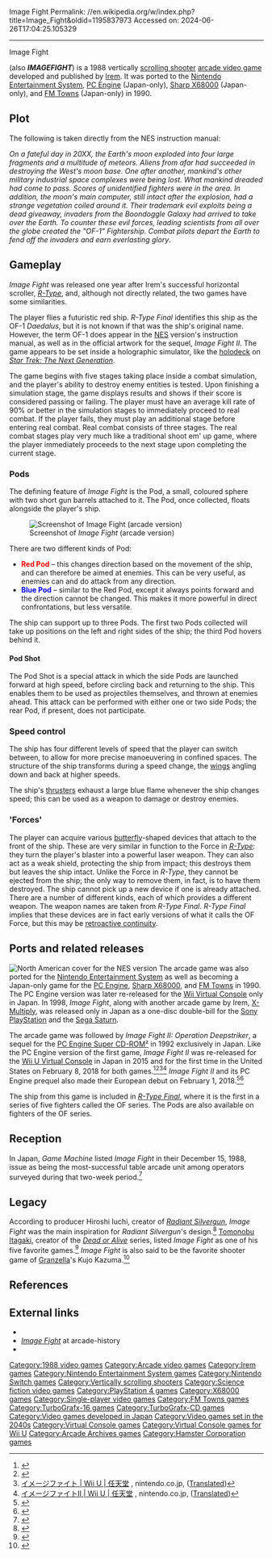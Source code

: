 Image Fight
Permalink: //en.wikipedia.org/w/index.php?title=Image_Fight&oldid=1195837973
Accessed on: 2024-06-26T17:04:25.105329



------
Image Fight
{{Infobox video game
|title        = Image Fight
|image        = ImageFight arcadeflyer.png
|caption      = Famicom box artwork
|developer    = [[Irem]]
|publisher    = [[Irem (company)|Irem]]
|designer     = 
|engine       = Proprietary 
|released     = '''Arcade'''{{vgrelease|JP|November 1988}}'''Famicom/NES'''{{vgrelease|JP|March 16, 1990}}{{vgrelease|NA|1990}}'''PC Engine'''{{vgrelease|JP|July 27, 1990}}'''Sharp X68000'''{{vgrelease|JP|December 14, 1990}}'''FM Towns'''{{vgrelease|JP|1990}}'''Wii Virtual Console'''{{vgrelease|JP|2008}}'''Wii U Virtual Console'''{{vgrelease|NA|February 8, 2018}}
|genre        = [[Scrolling shooter]]
|modes        = [[Single-player video game|Single-player]]
|platforms    = [[Arcade game|Arcade]], [[Nintendo Entertainment System|NES]], [[TurboGrafx-16|PC Engine]], [[X68000]], [[FM Towns]], [[Wii Virtual Console]], [[Wii U Virtual Console]]
}}

{{nihongo|'''''Image Fight'''''|イメージファイト|Imēji Faito}} (also '''''IMAGEFIGHT''''') is a 1988 vertically [[scrolling shooter]] [[arcade video game]] developed and published by [[Irem]]. It was ported to the [[Nintendo Entertainment System]], [[TurboGrafx-16|PC Engine]] (Japan-only), [[Sharp X68000]] (Japan-only), and [[FM Towns]] (Japan-only) in 1990.

==Plot==
The following is taken directly from the NES instruction manual:

''On a fateful day in 20XX, the Earth's moon exploded into four large fragments and a multitude of meteors. Aliens from afar had succeeded in destroying the West's moon base. One after another, mankind's other military industrial space complexes were being lost. What mankind dreaded had come to pass. Scores of unidentified fighters were in the area. In addition, the moon's main computer, still intact after the explosion, had a strange vegetation coiled around it. Their trademark evil exploits being a dead giveaway, invaders from the Boondoggle Galaxy had arrived to take over the Earth. To counter these evil forces, leading scientists from all over the globe created the "OF-1" Fightership. Combat pilots depart the Earth to fend off the invaders and earn everlasting glory''.

==Gameplay==
''Image Fight'' was released one year after Irem's successful horizontal scroller, ''[[R-Type]]'', and, although not directly related, the two games have some similarities.

The player flies a futuristic red ship. ''R-Type Final'' identifies this ship as the OF-1 ''Daedalus'', but it is not known if that was the ship's original name. However, the term OF-1 does appear in the [[Nintendo Entertainment System|NES]] version's instruction manual, as well as in the official artwork for the sequel, ''Image Fight II''. The game appears to be set inside a holographic simulator, like the [[holodeck]] on ''[[Star Trek: The Next Generation]]''. 

The game begins with five stages taking place inside a combat simulation, and the player's ability to destroy enemy entities is tested. Upon finishing a simulation stage, the game displays results and shows if their score is considered passing or failing. The player must have an average kill rate of 90% or better in the simulation stages to immediately proceed to real combat. If the player fails, they must play an additional stage before entering real combat. Real combat consists of three stages. The real combat stages play very much like a traditional shoot em' up game, where the player immediately proceeds to the next stage upon completing the current stage.

===Pods===
The defining feature of ''Image Fight'' is the Pod, a small, coloured sphere with two short gun barrels attached to it. The Pod, once collected, floats alongside the player's ship.

[[Image:imagefightscreenshot.png|thumb|Screenshot of ''Image Fight'' (arcade version)]]

There are two different kinds of Pod:
* '''<span style="color:red;">Red Pod</span>''' – this changes direction based on the movement of the ship, and can therefore be aimed at enemies. This can be very useful, as enemies can and do attack from any direction.
* '''<span style="color:blue;">Blue Pod</span>''' – similar to the Red Pod, except it always points forward and the direction cannot be changed. This makes it more powerful in direct confrontations, but less versatile.

The ship can support up to three Pods. The first two Pods collected will take up positions on the left and right sides of the ship; the third Pod hovers behind it.

====Pod Shot====
The Pod Shot is a special attack in which the side Pods are launched forward at high speed, before circling back and returning to the ship. This enables them to be used as projectiles themselves, and thrown at enemies ahead. This attack can be performed with either one or two side Pods; the rear Pod, if present, does not participate.

===Speed control===
The ship has four different levels of speed that the player can switch between, to allow for more precise manoeuvering in confined spaces. The structure of the ship transforms during a speed change, the [[wing]]s angling down and back at higher speeds.

The ship's [[Spacecraft propulsion|thruster]]s exhaust a large blue flame whenever the ship changes speed; this can be used as a weapon to damage or destroy enemies.

==='Forces'===
The player can acquire various [[butterfly]]-shaped devices that attach to the front of the ship. These are very similar in function to the Force in ''[[R-Type]]'': they turn the player's blaster into a powerful laser weapon. They can also act as a weak shield, protecting the ship from impact; this destroys them but leaves the ship intact. Unlike the Force in ''R-Type'', they cannot be ejected from the ship; the only way to remove them, in fact, is to have them destroyed. The ship cannot pick up a new device if one is already attached. There are a number of different kinds, each of which provides a different weapon. The weapon names are taken from ''R-Type Final''. ''R-Type Final'' implies that these devices are in fact early versions of what it calls the OF Force, but this may be [[retroactive continuity]].

==Ports and related releases==
[[Image:Image Fight NES cover.jpg|thumb|right|North American cover for the NES version]] 
The arcade game was also ported for the [[Nintendo Entertainment System]] as well as becoming a Japan-only game for the [[TurboGrafx-16|PC Engine]], [[Sharp X68000]], and [[FM Towns]] in 1990. The PC Engine version was later re-released for the [[Wii Virtual Console]] only in Japan. In 1998, ''Image Fight'', along with another arcade game by Irem, [[X-Multiply]], was released only in Japan as a one-disc double-bill for the [[Sony]] [[PlayStation]] and the [[Sega Saturn]].

The arcade game was followed by ''Image Fight II: Operation Deepstriker'', a sequel for the [[TurboGrafx-16|PC Engine Super CD-ROM²]] in 1992 exclusively in Japan. Like the PC Engine version of the first game, ''Image Fight II'' was re-released for the [[Wii U Virtual Console]] in Japan in 2015 and for the first time in the United States on February 8, 2018 for both games.<ref>{{Cite web|url=https://www.nintendo.com/games/detail/imagefight-wii-u/|title=IMAGEFIGHT for Wii U - Nintendo Game Details|website=www.nintendo.com|language=en-US|access-date=2020-04-09|archive-date=2020-11-30|archive-url=https://web.archive.org/web/20201130104718/https://www.nintendo.com/games/detail/imagefight-wii-u/|url-status=live}}</ref><ref>{{Cite web|url=https://www.nintendo.com/games/detail/imagefight-2-wii-u/|title=IMAGEFIGHT 2 for Wii U - Nintendo Game Details|website=www.nintendo.com|language=en-US|access-date=2020-04-09|archive-date=2020-11-29|archive-url=https://web.archive.org/web/20201129020156/https://www.nintendo.com/games/detail/imagefight-2-wii-u/|url-status=live}}</ref><ref>[https://www.nintendo.co.jp/titles/20010000015767 イメージファイト | Wii U | 任天堂] {{Webarchive|url=https://web.archive.org/web/20180918054656/https://www.nintendo.co.jp/titles/20010000015767 |date=2018-09-18}},  nintendo.co.jp, ([https://translate.googleusercontent.com/translate_c?depth=1&nv=1&rurl=translate.google.com&sl=auto&sp=nmt4&tl=en&u=https://www.nintendo.co.jp/titles/20010000015767&usg=ALkJrhi0xJyWrpGERuVoq4jA5MJNAV1NoQ Translated])</ref><ref>[https://www.nintendo.co.jp/titles/20010000020188 イメージファイトII | Wii U | 任天堂] {{Webarchive|url=https://web.archive.org/web/20180918054531/https://www.nintendo.co.jp/titles/20010000020188 |date=2018-09-18}},  nintendo.co.jp, ([https://translate.googleusercontent.com/translate_c?depth=1&nv=1&rurl=translate.google.com&sl=auto&sp=nmt4&tl=en&u=https://www.nintendo.co.jp/titles/20010000020188&usg=ALkJrhhXX2IN5KYZrcYwnobSwtAXWdRiag Translated])</ref> ''Image Fight II'' and its PC Engine prequel also made their European debut on February 1, 2018.<ref>{{Cite web|url=https://www.nintendo.co.uk/Games/TurboGrafx/ImageFight--1335146.html|title=ImageFight™|website=Nintendo of Europe GmbH|language=en-GB|access-date=2020-04-09}}</ref><ref>{{Cite web|url=https://www.nintendo.co.uk/Games/TurboGrafx/ImageFight-II-1335147.html|title=ImageFight II|website=Nintendo of Europe GmbH|language=en-GB|access-date=2020-04-09}}</ref>

The ship from this game is included in ''[[R-Type Final]]'', where it is the first in a series of five fighters called the OF series. The Pods are also available on fighters of the OF series.

== Reception ==
In Japan, ''Game Machine'' listed ''Image Fight'' in their December 15, 1988, issue as being the most-successful table arcade unit among operators surveyed during that two-week period.<ref>{{cite magazine|title=Game Machine's Best Hit Games 25 - テーブル型TVゲーム機 (Table Videos)|magazine=[[:ja:ゲームマシン|Game Machine]]|issue=346|publisher=[[:ja:アミューズメント通信社|Amusement Press, Inc.]]|date=15 December 1988|page=25|lang=ja}}</ref>

==Legacy==
According to producer Hiroshi Iuchi, creator of ''[[Radiant Silvergun]]'', ''Image Fight'' was the main inspiration for ''Radiant Silvergun'''s design.<ref>{{cite journal |year=2004 |title=Hiroshi Iuchi Interview |journal=Emuxhaven |url=http://www.emuxhaven.net/~silver/Hiroshi%20Iuchi%20Interview.html |access-date=2009-07-30 |archive-url=https://web.archive.org/web/20120205182519/http://www.emuxhaven.net/~silver/Hiroshi%20Iuchi%20Interview.html |archive-date=2012-02-05 |url-status=dead}}</ref> [[Tomonobu Itagaki]], creator of the ''[[Dead or Alive (franchise)|Dead or Alive]]'' series, listed ''Image Fight'' as one of his five favorite games.<ref>{{cite journal|last=Mielke|first=James|date=September 29, 2005|title=Itagaki's Hit List from 1UP.com|url=http://www.1up.com/do/feature?cId=3144194|url-status=dead|journal=[[1UP.com]]|archive-url=https://web.archive.org/web/20110604004257/http://www.1up.com/features/itagaki-hit-list|archive-date=June 4, 2011|access-date=2009-07-30}}</ref> ''Image Fight'' is also said to be the favorite shooter game of [[Granzella]]'s Kujo Kazuma.<ref>{{cite news |last1=Barder |first1=Ollie |title=Kujo Kazuma On The Legacy Of Irem, The Brilliance Of 'Image Fight' And The Future Of 'R-Type' |url=https://www.forbes.com/sites/olliebarder/2021/10/02/kujo-kazuma-on-the-legacy-of-irem-the-brilliance-of-image-fight-and-the-future-of-r-type/?sh=4bfa5ad91dda |access-date=4 February 2022 |work=Forbes |language=en |archive-date=4 February 2022 |archive-url=https://web.archive.org/web/20220204232447/https://www.forbes.com/sites/olliebarder/2021/10/02/kujo-kazuma-on-the-legacy-of-irem-the-brilliance-of-image-fight-and-the-future-of-r-type/?sh=4bfa5ad91dda |url-status=live}}</ref>

==References==
{{reflist|2}}

==External links==
* {{KLOV game|id=8181}}
* ''[http://www.arcade-history.com/?n=image-fight&page=detail&id=1181 Image Fight]'' at arcade-history
* {{moby game|id=/nes/image-fight|name=''Image Fight (NES version)''}}

{{Irem}}
{{R-Type series}}

[[Category:1988 video games]]
[[Category:Arcade video games]]
[[Category:Irem games]]
[[Category:Nintendo Entertainment System games]]
[[Category:Nintendo Switch games]]
[[Category:Vertically scrolling shooters]]
[[Category:Science fiction video games]]
[[Category:PlayStation 4 games]]
[[Category:X68000 games]]
[[Category:Single-player video games]]
[[Category:FM Towns games]]
[[Category:TurboGrafx-16 games]]
[[Category:TurboGrafx-CD games]]
[[Category:Video games developed in Japan]]
[[Category:Video games set in the 2040s]]
[[Category:Virtual Console games]]
[[Category:Virtual Console games for Wii U]]
[[Category:Arcade Archives games]]
[[Category:Hamster Corporation games]]